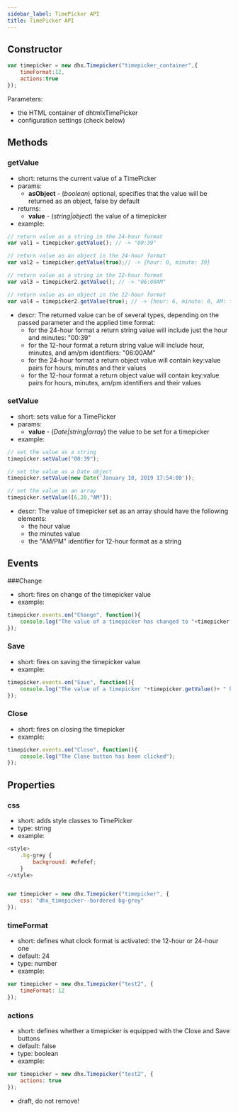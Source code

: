 ```yaml
---
sidebar_label: TimePicker API 
title: TimePicker API 
---          
```


Constructor
---------------

~~~js
var timepicker = new dhx.Timepicker("timepicker_container",{
    timeFormat:12, 
    actions:true
});
~~~

Parameters:

- the HTML container of dhtmlxTimePicker
- configuration settings (check below)

Methods
-------------

### getValue

- short: returns the current value of a TimePicker
- params: 
	- <strong>asObject</strong> - (*boolean*) optional, specifies that the value will be returned as an object, false by default
- returns:
	- <strong>value</strong> - (*string|object*) the value of a timepicker 
- example:

~~~js
// return value as a string in the 24-hour format
var val1 = timepicker.getValue(); // -> "00:39"

// return value as an object in the 24-hour format
var val2 = timepicker.getValue(true);// -> {hour: 0, minute: 39}

// return value as a string in the 12-hour format
var val3 = timepicker2.getValue(); // -> "06:00AM"

// return value as an object in the 12-hour format
var val4 = timepicker2.getValue(true); // -> {hour: 6, minute: 0, AM: true}
~~~

- descr:
The returned value can be of several types, depending on the passed parameter and the applied time format:
	- for the 24-hour format a return string value will include just the hour and minutes: "00:39"
    - for the 12-hour format a return string value will include hour, minutes, and am/pm identifiers: "06:00AM"
    - for the 24-hour format a return object value will contain key:value pairs for hours, minutes and their values
    - for the 12-hour format a return object value will contain key:value pairs for hours, minutes, am/pm identifiers and their values

### setValue

- short: sets value for a TimePicker
- params:
	- <strong>value</strong> - (*Date|string|array*) the value to be set for a timepicker 
- example:
~~~js
// set the value as a string
timepicker.setValue("00:39");

// set the value as a Date object
timepicker.setValue(new Date('January 10, 2019 17:54:00'));

// set the value as an array
timepicker.setValue([6,20,"AM"]);
~~~

- descr:
The value of timepicker set as an array should have the following elements:
	- the hour value
    - the minutes value
    - the "AM/PM" identifier for 12-hour format as a string


Events
----------

###Change

- short: fires on change of the timepicker value
- example:
~~~js
timepicker.events.on("Change", function(){
	console.log("The value of a timepicker has changed to "+timepicker.getValue());
});
~~~

### Save

- short: fires on saving the timepicker value
- example:
~~~js
timepicker.events.on("Save", function(){
	console.log("The value of a timepicker "+timepicker.getValue()+ " has been saved");
});
~~~

### Close

- short: fires on closing the timepicker 
- example:
~~~js
timepicker.events.on("Close", function(){
	console.log("The Close button has been clicked");
});
~~~

Properties
----------------

### css

- short: adds style classes to TimePicker
- type: string
- example:
~~~js
<style>
	.bg-grey {
		background: #efefef;
	}
</style>


var timepicker = new dhx.Timepicker("timepicker", {
	css: "dhx_timepicker--bordered bg-grey"
});
~~~

### timeFormat

- short: defines what clock format is activated: the 12-hour or 24-hour one
- default: 24
- type: number
- example:

~~~js
var timepicker = new dhx.Timepicker("test2", {
	timeFormat: 12
});
~~~


### actions

- short: defines whether a timepicker is equipped with the Close and Save buttons
- default: false
- type: boolean
- example:

~~~js
var timepicker = new dhx.Timepicker("test2", {
	actions: true
});
~~~


 
- draft, do not remove!